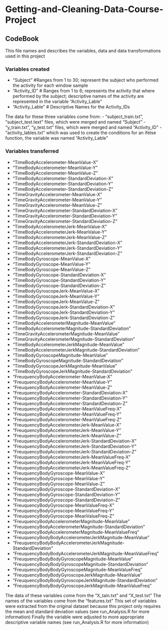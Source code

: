 # Getting-and-Cleaning-Data-Course-Project

## CodeBook

This file names and describes the variables, data and data transformations used in this project

### Variables created
- "Subject "  #Ranges from 1 to 30; represent the subject who performed the activity for each window sample
- "Activity_ID" # Ranges from 1 to 6; represents the activity that where performed by the subject; descriptive names of the activity are represented in the variable "Activity_Lable" 
- "Activity_Lable" # Descriptive Names for the Activity_IDs

The data for these three variables come from:
- "subject_train.txt", "subject_test.text" files, which were merged and named "Subject"
- "y_train.txt", "y_test.txt" files, which were merged and named "Activity_ID"
- "activity_lables.txt" which was used to create the conditions for an ifelse function, the variable was named "Activity_Lable" 

### Variables transferred 
- "TimeBodyAccelerometer-MeanValue-X" 
- "TimeBodyAccelerometer-MeanValue-Y" 
- "TimeBodyAccelerometer-MeanValue-Z" 
- "TimeBodyAccelerometer-StandardDeviation-X" 
- "TimeBodyAccelerometer-StandardDeviation-Y" 
- "TimeBodyAccelerometer-StandardDeviation-Z"
-  "TimeGravityAccelerometer-MeanValue-X"
-  "TimeGravityAccelerometer-MeanValue-Y" 
- "TimeGravityAccelerometer-MeanValue-Z" 
- "TimeGravityAccelerometer-StandardDeviation-X"
-  "TimeGravityAccelerometer-StandardDeviation-Y"
-  "TimeGravityAccelerometer-StandardDeviation-Z" 
- "TimeBodyAccelerometerJerk-MeanValue-X"
-  "TimeBodyAccelerometerJerk-MeanValue-Y" 
- "TimeBodyAccelerometerJerk-MeanValue-Z" 
- "TimeBodyAccelerometerJerk-StandardDeviation-X" 
- "TimeBodyAccelerometerJerk-StandardDeviation-Y" 
- "TimeBodyAccelerometerJerk-StandardDeviation-Z" 
- "TimeBodyGyroscope-MeanValue-X"
-  "TimeBodyGyroscope-MeanValue-Y"
-  "TimeBodyGyroscope-MeanValue-Z" 
- "TimeBodyGyroscope-StandardDeviation-X" 
- "TimeBodyGyroscope-StandardDeviation-Y" 
- "TimeBodyGyroscope-StandardDeviation-Z" 
- "TimeBodyGyroscopeJerk-MeanValue-X" 
- "TimeBodyGyroscopeJerk-MeanValue-Y" 
- "TimeBodyGyroscopeJerk-MeanValue-Z"
-  "TimeBodyGyroscopeJerk-StandardDeviation-X" 
- "TimeBodyGyroscopeJerk-StandardDeviation-Y"
-  "TimeBodyGyroscopeJerk-StandardDeviation-Z"
-  "TimeBodyAccelerometerMagnitude-MeanValue"
-  "TimeBodyAccelerometerMagnitude-StandardDeviation"
-  "TimeGravityAccelerometerMagnitude-MeanValue"
-  "TimeGravityAccelerometerMagnitude-StandardDeviation"
-  "TimeBodyAccelerometerJerkMagnitude-MeanValue" 
- "TimeBodyAccelerometerJerkMagnitude-StandardDeviation"
-  "TimeBodyGyroscopeMagnitude-MeanValue"
-  "TimeBodyGyroscopeMagnitude-StandardDeviation"
-  "TimeBodyGyroscopeJerkMagnitude-MeanValue"
-  "TimeBodyGyroscopeJerkMagnitude-StandardDeviation"
-  "FreuquencyBodyAccelerometer-MeanValue-X"
-  "FreuquencyBodyAccelerometer-MeanValue-Y"
-  "FreuquencyBodyAccelerometer-MeanValue-Z"
-  "FreuquencyBodyAccelerometer-StandardDeviation-X"
-  "FreuquencyBodyAccelerometer-StandardDeviation-Y"
-  "FreuquencyBodyAccelerometer-StandardDeviation-Z"
-  "FreuquencyBodyAccelerometer-MeanValueFreq-X" 
- "FreuquencyBodyAccelerometer-MeanValueFreq-Y" 
- "FreuquencyBodyAccelerometer-MeanValueFreq-Z" 
- "FreuquencyBodyAccelerometerJerk-MeanValue-X" 
- "FreuquencyBodyAccelerometerJerk-MeanValue-Y" 
- "FreuquencyBodyAccelerometerJerk-MeanValue-Z"
-  "FreuquencyBodyAccelerometerJerk-StandardDeviation-X"
-  "FreuquencyBodyAccelerometerJerk-StandardDeviation-Y"
-  "FreuquencyBodyAccelerometerJerk-StandardDeviation-Z"
-  "FreuquencyBodyAccelerometerJerk-MeanValueFreq-X"
-  "FreuquencyBodyAccelerometerJerk-MeanValueFreq-Y"
-  "FreuquencyBodyAccelerometerJerk-MeanValueFreq-Z" 
- "FreuquencyBodyGyroscope-MeanValue-X" 
- "FreuquencyBodyGyroscope-MeanValue-Y"
-  "FreuquencyBodyGyroscope-MeanValue-Z" 
- "FreuquencyBodyGyroscope-StandardDeviation-X" 
- "FreuquencyBodyGyroscope-StandardDeviation-Y" 
- "FreuquencyBodyGyroscope-StandardDeviation-Z" 
- "FreuquencyBodyGyroscope-MeanValueFreq-X" 
- "FreuquencyBodyGyroscope-MeanValueFreq-Y" 
- "FreuquencyBodyGyroscope-MeanValueFreq-Z" 
- "FreuquencyBodyAccelerometerMagnitude-MeanValue" 
- "FreuquencyBodyAccelerometerMagnitude-StandardDeviation"
-  "FreuquencyBodyAccelerometerMagnitude-MeanValueFreq" 
-  "FreuquencyBodyBodyAccelerometerJerkMagnitude-MeanValue" 
- "FreuquencyBodyBodyAccelerometerJerkMagnitude-StandardDeviation" 
- "FreuquencyBodyBodyAccelerometerJerkMagnitude-MeanValueFreq" 
- "FreuquencyBodyBodyGyroscopeMagnitude-MeanValue" "FreuquencyBodyBodyGyroscopeMagnitude-StandardDeviation" 
- "FreuquencyBodyBodyGyroscopeMagnitude-MeanValueFreq" 
- "FreuquencyBodyBodyGyroscopeJerkMagnitude-MeanValue" 
- "FreuquencyBodyBodyGyroscopeJerkMagnitude-StandardDeviation" 
- "FreuquencyBodyBodyGyroscopeJerkMagnitude-MeanValueFreq"

The data of these variables come from the "X_tain.txt" and "X_test.txt"
The names of the variables come from the "features.txt"
This set of variables were extracted from the original dataset because this project only requires the mean and standard deviation values (see run_Analysis.R for more information)
Finally the variable were adjusted to more appropriate descriptive variable names (see run_Analysis.R for more information)
